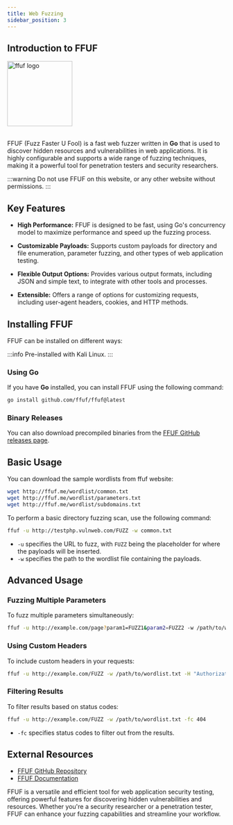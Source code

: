 ```yaml
---
title: Web Fuzzing
sidebar_position: 3 
---
```


## Introduction to FFUF

<img src="https://raw.githubusercontent.com/ffuf/ffuf/master/_img/ffuf_run_logo_600.png" alt="ffuf logo" height="150" />

<br/>
<br/>

FFUF (Fuzz Faster U Fool) is a fast web fuzzer written in **Go** that is used to discover hidden resources and vulnerabilities in web applications. It is highly configurable and supports a wide range of fuzzing techniques, making it a powerful tool for penetration testers and security researchers.

:::warning
Do not use FFUF on this website, or any other website without permissions.
:::

## Key Features

- **High Performance:** FFUF is designed to be fast, using Go's concurrency model to maximize performance and speed up the fuzzing process.

- **Customizable Payloads:** Supports custom payloads for directory and file enumeration, parameter fuzzing, and other types of web application testing.

- **Flexible Output Options:** Provides various output formats, including JSON and simple text, to integrate with other tools and processes.

- **Extensible:** Offers a range of options for customizing requests, including user-agent headers, cookies, and HTTP methods.

## Installing FFUF

FFUF can be installed on different ways:

:::info
Pre-installed with Kali Linux.
:::

### Using Go

If you have **Go** installed, you can install FFUF using the following command:

```bash
go install github.com/ffuf/ffuf@latest
```

### Binary Releases

You can also download precompiled binaries from the [FFUF GitHub releases page](https://github.com/ffuf/ffuf/releases).

## Basic Usage

You can download the sample wordlists from ffuf website:

```bash
wget http://ffuf.me/wordlist/common.txt
wget http://ffuf.me/wordlist/parameters.txt
wget http://ffuf.me/wordlist/subdomains.txt
```

To perform a basic directory fuzzing scan, use the following command:

```bash
ffuf -u http://testphp.vulnweb.com/FUZZ -w common.txt
```

- `-u` specifies the URL to fuzz, with `FUZZ` being the placeholder for where the payloads will be inserted.
- `-w` specifies the path to the wordlist file containing the payloads.

## Advanced Usage

### Fuzzing Multiple Parameters

To fuzz multiple parameters simultaneously:

```bash
ffuf -u http://example.com/page?param1=FUZZ1&param2=FUZZ2 -w /path/to/wordlist1.txt -w /path/to/wordlist2.txt
```

### Using Custom Headers

To include custom headers in your requests:

```bash
ffuf -u http://example.com/FUZZ -w /path/to/wordlist.txt -H "Authorization: Bearer YOUR_TOKEN"
```

### Filtering Results
To filter results based on status codes:

```bash
ffuf -u http://example.com/FUZZ -w /path/to/wordlist.txt -fc 404
```

- `-fc` specifies status codes to filter out from the results.

## External Resources

- [FFUF GitHub Repository](https://github.com/ffuf/ffuf)
- [FFUF Documentation](https://github.com/ffuf/ffuf#readme)

FFUF is a versatile and efficient tool for web application security testing, offering powerful features for discovering hidden vulnerabilities and resources. Whether you're a security researcher or a penetration tester, FFUF can enhance your fuzzing capabilities and streamline your workflow.